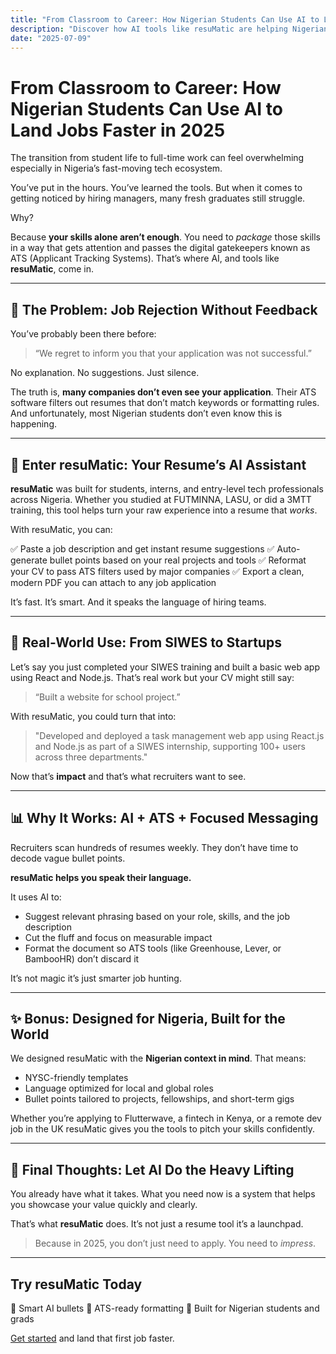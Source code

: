 ```yaml
---
title: "From Classroom to Career: How Nigerian Students Can Use AI to Land Jobs Faster in 2025"
description: "Discover how AI tools like resuMatic are helping Nigerian students write smarter resumes, get past ATS filters, and stand out in a crowded job market."
date: "2025-07-09"
---
```



# From Classroom to Career: How Nigerian Students Can Use AI to Land Jobs Faster in 2025

The transition from student life to full-time work can feel overwhelming especially in Nigeria’s fast-moving tech ecosystem.

You’ve put in the hours. You’ve learned the tools. But when it comes to getting noticed by hiring managers, many fresh graduates still struggle.

Why?

Because **your skills alone aren’t enough**. You need to *package* those skills in a way that gets attention and passes the digital gatekeepers known as ATS (Applicant Tracking Systems). That’s where AI, and tools like **resuMatic**, come in.

---

## 🚧 The Problem: Job Rejection Without Feedback

You’ve probably been there before:

> “We regret to inform you that your application was not successful.”

No explanation. No suggestions. Just silence.

The truth is, **many companies don’t even see your application**. Their ATS software filters out resumes that don’t match keywords or formatting rules. And unfortunately, most Nigerian students don’t even know this is happening.

---

## 🤖 Enter resuMatic: Your Resume’s AI Assistant

**resuMatic** was built for students, interns, and entry-level tech professionals across Nigeria. Whether you studied at FUTMINNA, LASU, or did a 3MTT training, this tool helps turn your raw experience into a resume that *works*.

With resuMatic, you can:

✅ Paste a job description and get instant resume suggestions
✅ Auto-generate bullet points based on your real projects and tools
✅ Reformat your CV to pass ATS filters used by major companies
✅ Export a clean, modern PDF you can attach to any job application

It’s fast. It’s smart. And it speaks the language of hiring teams.

---

## 💼 Real-World Use: From SIWES to Startups

Let’s say you just completed your SIWES training and built a basic web app using React and Node.js. That’s real work but your CV might still say:

> “Built a website for school project.”

With resuMatic, you could turn that into:

> "Developed and deployed a task management web app using React.js and Node.js as part of a SIWES internship, supporting 100+ users across three departments."

Now that’s **impact** and that’s what recruiters want to see.

---

## 📊 Why It Works: AI + ATS + Focused Messaging

Recruiters scan hundreds of resumes weekly. They don’t have time to decode vague bullet points.

**resuMatic helps you speak their language.**

It uses AI to:
- Suggest relevant phrasing based on your role, skills, and the job description
- Cut the fluff and focus on measurable impact
- Format the document so ATS tools (like Greenhouse, Lever, or BambooHR) don’t discard it

It’s not magic it’s just smarter job hunting.

---

## ✨ Bonus: Designed for Nigeria, Built for the World

We designed resuMatic with the **Nigerian context in mind**. That means:
- NYSC-friendly templates
- Language optimized for local and global roles
- Bullet points tailored to projects, fellowships, and short-term gigs

Whether you’re applying to Flutterwave, a fintech in Kenya, or a remote dev job in the UK resuMatic gives you the tools to pitch your skills confidently.

---

## 🏁 Final Thoughts: Let AI Do the Heavy Lifting

You already have what it takes. What you need now is a system that helps you showcase your value quickly and clearly.

That’s what **resuMatic** does. It’s not just a resume tool it’s a launchpad.

> Because in 2025, you don’t just need to apply. You need to *impress*.

---

## Try resuMatic Today

🎯 Smart AI bullets
📄 ATS-ready formatting
🚀 Built for Nigerian students and grads

[Get started](/) and land that first job faster.
